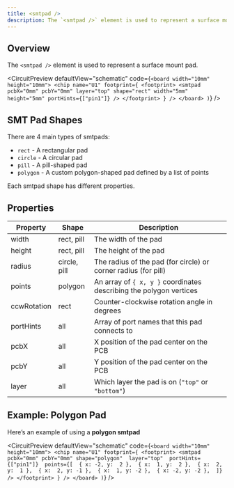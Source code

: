 ```yaml
---
title: <smtpad />
description: The `<smtpad />` element is used to represent a surface mount pad.
---
```


## Overview

The `<smtpad />` element is used to represent a surface mount pad.


<CircuitPreview
  defaultView="schematic"
  code={`
    <board width="10mm" height="10mm">
      <chip name="U1" footprint={
        <footprint>
          <smtpad
            pcbX="0mm"
            pcbY="0mm"
            layer="top"
            shape="rect"
            width="5mm"
            height="5mm"
            portHints={["pin1"]}
          />
        </footprint>
      } />
    </board>
  )
  `}
/>

## SMT Pad Shapes

There are 4 main types of smtpads:

- `rect` - A rectangular pad  
- `circle` - A circular pad  
- `pill` - A pill-shaped pad  
- `polygon` - A custom polygon-shaped pad defined by a list of points  

Each smtpad shape has different properties.

## Properties

| Property    | Shape        | Description                                                                 |
| ----------- | ------------ | --------------------------------------------------------------------------- |
| width       | rect, pill   | The width of the pad                                                        |
| height      | rect, pill   | The height of the pad                                                       |
| radius      | circle, pill | The radius of the pad (for circle) or corner radius (for pill)              |
| points      | polygon      | An array of `{ x, y }` coordinates describing the polygon vertices          |
| ccwRotation | rect         | Counter-clockwise rotation angle in degrees                                 |
| portHints   | all          | Array of port names that this pad connects to                               |
| pcbX        | all          | X position of the pad center on the PCB                                     |
| pcbY        | all          | Y position of the pad center on the PCB                                     |
| layer       | all          | Which layer the pad is on (`"top"` or `"bottom"`)                           |

## Example: Polygon Pad

Here’s an example of using a **polygon smtpad** 

<CircuitPreview
  defaultView="schematic"
  code={`
    <board width="10mm" height="10mm">
      <chip name="U1" footprint={
        <footprint>
          <smtpad 
            pcbX="0mm"
            pcbY="0mm"
            shape="polygon" 
            layer="top" 
            portHints={["pin1"]} 
            points={[ 
              { x: -2, y:  2 }, 
              { x:  1, y:  2 }, 
              { x:  2, y:  1 }, 
              { x:  2, y: -1 }, 
              { x:  1, y: -2 }, 
              { x: -2, y: -2 }, 
            ]} 
          />
        </footprint>
      } />
    </board>
  )
  `}
/>